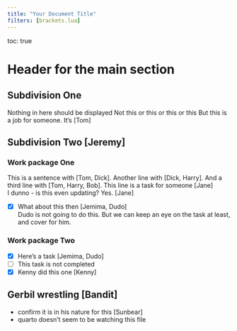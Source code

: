 ---
title: "Your Document Title"
filters: [brackets.lua]
---

toc: true

# Header for the main section

## Subdivision One

Nothing in here should be displayed
Not this or this or this or this
But this is a job for someone. It's [Tom]

## Subdivision Two [Jeremy]

### Work package One

This is a sentence with [Tom, Dick].
Another line with [Dick, Harry].
And a third line with [Tom, Harry, Bob].
This line is a task for someone [Jane]  
I dunno - is this even updating? Yes. [Jane]

- [x] What about this then [Jemima, Dudo]  
Dudo is not going to do this. But we can keep an eye on the task at least, and cover for him. 

### Work package Two

- [x] Here's a task [Jemima, Dudo]
- [ ] This task is not completed
- [x] Kenny did this one [Kenny] 

## Gerbil wrestling [Bandit]

- confirm it is in his nature for this [Sunbear]
- quarto doesn't seem to be watching this file